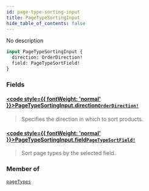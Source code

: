 ```yaml
---
id: page-type-sorting-input
title: PageTypeSortingInput
hide_table_of_contents: false
---
```








No description

```graphql
input PageTypeSortingInput {
  direction: OrderDirection!
  field: PageTypeSortField!
}
```


### Fields

#### [<code style={{ fontWeight: 'normal' }}>PageTypeSortingInput.<b>direction</b></code>](#)<Bullet />[`OrderDirection!`](../../../developer/api-reference/enums/order-direction) <Badge class="secondary" text="non-null"/> <Badge class="secondary" text="enum"/>
> Specifies the direction in which to sort products.
> 

#### [<code style={{ fontWeight: 'normal' }}>PageTypeSortingInput.<b>field</b></code>](#)<Bullet />[`PageTypeSortField!`](../../../developer/api-reference/enums/page-type-sort-field) <Badge class="secondary" text="non-null"/> <Badge class="secondary" text="enum"/>
> Sort page types by the selected field.
> 



### Member of

[`pageTypes`](../../../developer/api-reference/queries/page-types)  <Badge class="secondary" text="query"/>




